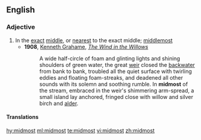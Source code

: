 ==English==

===Adjective===
{{en-adj|-}}

# In the [[exact]] [[middle]], or [[nearest]] to the exact middle; [[middlemost]]
#* '''1908''', [[w:Kenneth Grahame|Kenneth Grahame]], ''[[w:The Wind in the Willows|The Wind in the Willows]]''
#*: A wide half-circle of foam and glinting lights and shining shoulders of green water, the great [[weir]] closed the [[backwater]] from bank to bank, troubled all the quiet surface with twirling eddies and floating foam-streaks, and deadened all other sounds with its solemn and soothing rumble. In '''midmost''' of the stream, embraced in the weir's shimmering arm-spread, a small island lay anchored, fringed close with willow and silver birch and [[alder]].

====Translations====
{{trans-see|middlemost}}

[[hy:midmost]]
[[ml:midmost]]
[[te:midmost]]
[[vi:midmost]]
[[zh:midmost]]